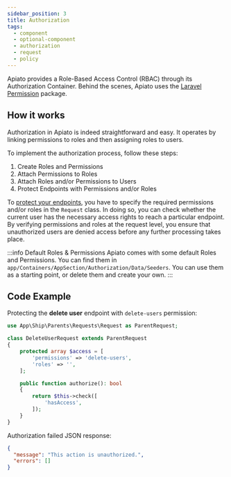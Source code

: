 ```yaml
---
sidebar_position: 3
title: Authorization
tags:
  - component
  - optional-component
  - authorization
  - request
  - policy
---
```


Apiato provides a Role-Based Access Control (RBAC) through its Authorization Container.
Behind the scenes,
Apiato uses the [Laravel Permission](https://github.com/spatie/laravel-permission) package.

## How it works

Authorization in Apiato is indeed straightforward and easy.
It operates by linking permissions to roles and then assigning roles to users.

To implement the authorization process, follow these steps:

1. Create Roles and Permissions
2. Attach Permissions to Roles
3. Attach Roles and/or Permissions to Users
4. Protect Endpoints with Permissions and/or Roles

To [protect your endpoints](../components/main-components/requests.md#request-properties),
you have to specify the required permissions and/or roles in the `Request` class.
In doing so, you can check whether the current user has the necessary access rights to reach a particular endpoint.
By verifying permissions and roles at the request level,
you ensure that unauthorized users are denied access before any further processing takes place.

:::info Default Roles & Permissions
Apiato comes with some default Roles and Permissions.
You can find them in `app/Containers/AppSection/Authorization/Data/Seeders`.
You can use them as a starting point, or delete them and create your own.
:::

## Code Example

Protecting the **delete user** endpoint with `delete-users` permission:
```php
use App\Ship\Parents\Requests\Request as ParentRequest;

class DeleteUserRequest extends ParentRequest
{
    protected array $access = [
        'permissions' => 'delete-users',
        'roles' => '',
    ];

    public function authorize(): bool
    {
        return $this->check([
            'hasAccess',
        ]);
    }
}
```

Authorization failed JSON response:

```json
{
  "message": "This action is unauthorized.",
  "errors": []
}
```
